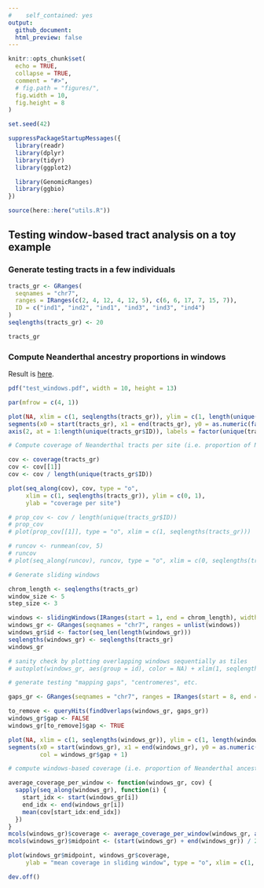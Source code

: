 ```yaml
---
#    self_contained: yes
output:
  github_document:
  html_preview: false
---
```


```r
knitr::opts_chunk$set(
  echo = TRUE,
  collapse = TRUE,
  comment = "#>",
  # fig.path = "figures/",
  fig.width = 10,
  fig.height = 8
)

set.seed(42)
```

```r
suppressPackageStartupMessages({
  library(readr)
  library(dplyr)
  library(tidyr)
  library(ggplot2)

  library(GenomicRanges)
  library(ggbio)
})

source(here::here("utils.R"))
```


## Testing window-based tract analysis on a toy example

### Generate testing tracts in a few individuals

```r
tracts_gr <- GRanges(
  seqnames = "chr7",
  ranges = IRanges(c(2, 4, 12, 4, 12, 5), c(6, 6, 17, 7, 15, 7)),
  ID = c("ind1", "ind2", "ind1", "ind3", "ind3", "ind4")
)
seqlengths(tracts_gr) <- 20

tracts_gr
```

### Compute Neanderthal ancestry proportions in windows

Result is [here](test_windows.pdf).

```r
pdf("test_windows.pdf", width = 10, height = 13)

par(mfrow = c(4, 1))

plot(NA, xlim = c(1, seqlengths(tracts_gr)), ylim = c(1, length(unique(tracts_gr$ID))), ylab = "individual", yaxt = "n")
segments(x0 = start(tracts_gr), x1 = end(tracts_gr), y0 = as.numeric(factor(tracts_gr$ID)), y1 = as.numeric(factor(tracts_gr$ID)), col = factor(tracts_gr$ID))
axis(2, at = 1:length(unique(tracts_gr$ID)), labels = factor(unique(tracts_gr$ID)))

# Compute coverage of Neanderthal tracts per site (i.e. proportion of Neanderthal ancestry per site):

cov <- coverage(tracts_gr)
cov <- cov[[1]]
cov <- cov / length(unique(tracts_gr$ID))

plot(seq_along(cov), cov, type = "o",
     xlim = c(1, seqlengths(tracts_gr)), ylim = c(0, 1),
     ylab = "coverage per site")

# prop_cov <- cov / length(unique(tracts_gr$ID))
# prop_cov
# plot(prop_cov[[1]], type = "o", xlim = c(1, seqlengths(tracts_gr)))

# runcov <- runmean(cov, 5)
# runcov
# plot(seq_along(runcov), runcov, type = "o", xlim = c(0, seqlengths(tracts_gr)), ylab = "runmean() coverage")

# Generate sliding windows

chrom_length <- seqlengths(tracts_gr)
window_size <- 5
step_size <- 3

windows <- slidingWindows(IRanges(start = 1, end = chrom_length), width = window_size, step = step_size)
windows_gr <- GRanges(seqnames = "chr7", ranges = unlist(windows))
windows_gr$id <- factor(seq_len(length(windows_gr)))
seqlengths(windows_gr) <- seqlengths(tracts_gr)
windows_gr

# sanity check by plotting overlapping windows sequentially as tiles
# autoplot(windows_gr, aes(group = id), color = NA) + xlim(1, seqlengths(windows_gr))

# generate testing "mapping gaps", "centromeres", etc.

gaps_gr <- GRanges(seqnames = "chr7", ranges = IRanges(start = 8, end = 11))

to_remove <- queryHits(findOverlaps(windows_gr, gaps_gr))
windows_gr$gap <- FALSE
windows_gr[to_remove]$gap <- TRUE

plot(NA, xlim = c(1, seqlengths(windows_gr)), ylim = c(1, length(windows_gr)), ylab = "sliding window number")
segments(x0 = start(windows_gr), x1 = end(windows_gr), y0 = as.numeric(windows_gr$id), y1 = as.numeric(windows_gr$id),
         col = windows_gr$gap + 1)

# compute windows-based coverage (i.e. proportion of Neanderthal ancestry per window)

average_coverage_per_window <- function(windows_gr, cov) {
  sapply(seq_along(windows_gr), function(i) {
    start_idx <- start(windows_gr[i])
    end_idx <- end(windows_gr[i])
    mean(cov[start_idx:end_idx])
  })
}
mcols(windows_gr)$coverage <- average_coverage_per_window(windows_gr, as.numeric(cov))
mcols(windows_gr)$midpoint <- (start(windows_gr) + end(windows_gr)) / 2

plot(windows_gr$midpoint, windows_gr$coverage,
     ylab = "mean coverage in sliding window", type = "o", xlim = c(1, seqlengths(tracts_gr)), ylim = c(0, 1))

dev.off()
```
